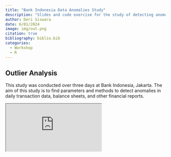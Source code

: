 ```yaml
---
title: "Bank Indonesia Data Anomalies Study"
description: "Slides and code exercise for the study of detecting anomalies in Bank Indonesia data using statistical approaches."
author: Deri Siswara
date: 6/01/2024 
image: img/out.png
citation: true
bibliography: biblio.bib
categories:
  - Workshop
  - R
---
```


## Outlier Analysis

This study was conducted over three days at Bank Indonesia, Jakarta. The aim of this study is to find parameters and methods to detect anomalies in daily transaction data, balance sheets, and other financial reports.

<iframe class="slides" src="https://derisiswara.quarto.pub/outliers_bi/#/title-slide"></iframe>